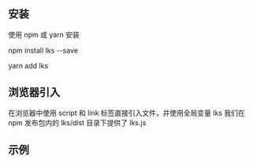 <Meta title="开始/安装使用" />

## 安装
使用 npm 或 yarn 安装


npm install lks --save



yarn add lks


## 浏览器引入
在浏览器中使用 script 和 link 标签直接引入文件，并使用全局变量 lks
我们在 npm 发布包内的 lks/dist 目录下提供了 lks.js

## 示例


